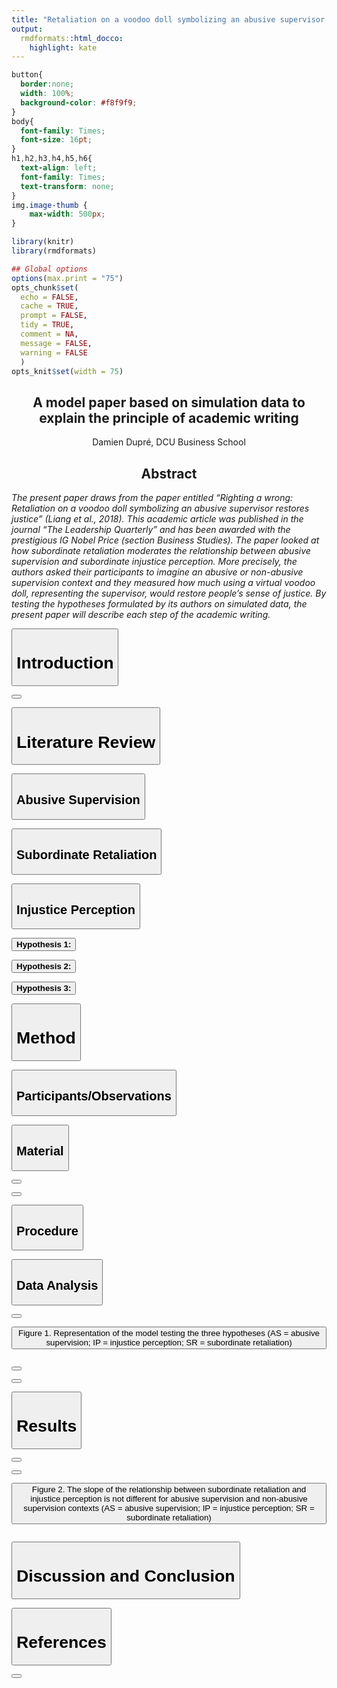 ```yaml
---
title: "Retaliation on a voodoo doll symbolizing an abusive supervisor restores justice"
output:
  rmdformats::html_docco:
    highlight: kate
---
```


```css
button{
  border:none;
  width: 100%;
  background-color: #f8f9f9;
}
body{
  font-family: Times;
  font-size: 16pt;
}
h1,h2,h3,h4,h5,h6{
  text-align: left;
  font-family: Times;
  text-transform: none;
}
img.image-thumb {
    max-width: 500px;
}
```

```r
library(knitr)
library(rmdformats)

## Global options
options(max.print = "75")
opts_chunk$set(
  echo = FALSE,
  cache = TRUE,
  prompt = FALSE,
  tidy = TRUE,
  comment = NA,
  message = FALSE,
  warning = FALSE
  )
opts_knit$set(width = 75)
```

<script>
function typeWriter(messageToShow, targetElement, timeBetween, currentPos = 0) {
  if (currentPos < messageToShow.length) {
    document.getElementById(targetElement).innerHTML += messageToShow.charAt(currentPos);
    currentPos++;
    setTimeout(function() { typeWriter(messageToShow, targetElement, timeBetween, currentPos); }, timeBetween);
  }
}

function figure(url, targetElement) {
  document.getElementById(targetElement).src = url.replace('90x90', '225x225');
}

</script>

<center>
## A model paper based on simulation data to explain the principle of academic writing

Damien Dupré, DCU Business School

## Abstract
</center>
*The present paper draws from the paper entitled "Righting a wrong: Retaliation on a voodoo doll symbolizing an abusive supervisor restores justice" (Liang et al., 2018). This academic article was published in the journal "The Leadership Quarterly" and has been awarded with the prestigious IG Nobel Price (section Business Studies). The paper looked at how subordinate retaliation moderates the relationship between abusive supervision and subordinate injustice perception. More precisely, the authors asked their participants to imagine an abusive or non-abusive supervision context and they measured how much using a virtual voodoo doll, representing the supervisor, would restore people's sense of justice. By testing the hypotheses formulated by its authors on simulated data, the present paper will describe each step of the academic writing.*

<button onclick="typeWriter(
  'Abusive supervision is a problem for the mental well-being of employees. In cases of behaviours charactering abusive supervision such as such as public ridicule, yelling, scapegoating, or other forms of supervisor mistreatment, employees will have to deploy coping-mechanisms in order to preserve enough motivation to work in this negative environment. The premise of the paper Righting a wrong: Retaliation on a voodoo doll symbolizing an abusive supervisor restores justice is that `a natural response for the subordinate is to directly retaliate against the abusive supervisor` (Liang et al., 2018, p. 443). This premise is probably what made the paper published by Liang et al. (2018) an excellent candidate for the IG Nobel. However, this paper has an excellent structure and a very robust method. For these reasons, it will be used as example of how to write an academic paper.', 
  'introduction1', 
  5
  )">
<h1>Introduction</h1>
</button>
<p id="introduction1"></p>

<button onclick="typeWriter(
  'The first step of an academic paper is the Introduction section which is supposed 1) to present the problem that the paper is trying to understand and 2) to end with the author’s research question. Here the research question of Liang et al. (2018) can be summarised as the following: How abusive supervision and subordinate retaliation influence the subordinate injustice perception?', 
  'introduction2', 
  5
  )">
</button>
<p id="introduction2"></p>

<button onclick="typeWriter(
  'The literature review is used to describe each concept included in the research question, independently, and in specific subsections. It aims to give a short and up-to-date presentation of the current state of the research involving these concepts with some example of results obtained in this research. Here, there are three concepts to investigate: abusive supervision, subordinate retaliation and subordinate injustice perception.', 
  'literature_review1',
  5
  )">
  <h1>Literature Review</h1>
</button>
<p id="literature_review1"></p>

<button onclick="typeWriter(
  'The goal of the present paper is to describe the process of academic writing and not to investigate any kind of abusive supervision, subordinate retaliation or subordinate injustice perception. This subsection is only an example of structure.', 
  'literature_review2',
  5
  )">
  <h2>Abusive Supervision</h2>
</button>
<p id="literature_review2"></p>

<button onclick="typeWriter(
  'Sections in the literature review should present the state of the art of previous scientific research investigating these variables and their relationship. It is strongly recommended to use theories that have already been published and to describe how they are relevant to you. You can also use references from previous research to give some context to the evidence that has been found. This scientific evidence should support the formulation of your hypotheses.', 
  'literature_review3',
  5
  )">
  <h2>Subordinate Retaliation</h2>
</button>
<p id="literature_review3"></p>

<button onclick="typeWriter(
  'The most important content of the literature review is the formulation of hypotheses. These hypotheses can be implicitly formulated in the body of the literature review but a common and efficient way to present the hypotheses is explicitly at the end of the literature review.', 
  'literature_review4',
  5
  )">
  <h2>Injustice Perception</h2>
</button>
<p id="literature_review4"></p>

<button onclick="typeWriter(
  'The average injustice perception in the condition of abusive supervision is higher than the average injustice perception in the condition of non-abusive supervision.', 
  'hyp1',
  5
  )">
  <b>Hypothesis 1:</b>
</button>
<b id="hyp1"></b>

<button onclick="typeWriter(
  'The injustice perception decrease when the subordinate retaliation increase.', 
  'hyp2',
  5
  )">
  <b>Hypothesis 2:</b>
</button>
<b id="hyp2"></b>

<button onclick="typeWriter(
  'The effect of subordinate retaliation on injustice perception in the condition of abusive supervision is higher than in the condition of non-abusive supervision.', 
  'hyp3',
  5
  )">
  <b>Hypothesis 3:</b>
</button>
<b id="hyp3"></b>

<button onclick="typeWriter(
  'The method section usually describes the participants/observations, the material used to collect the data, the procedure followed by the authors and the analyses performed.', 
  'method', 
  5
  )">
  <h1>Method</h1>
</button>
<p id="method"></p>

<button onclick="typeWriter(
  'In general, the participant section indicates the average age with standard deviation, the number of male and female participants (and other answers) and their origin. This selection also states how they were recruited or selected. Here, 2000 participants are created randomly.', 
  'participants', 
  5
  )">
  <h2>Participants/Observations</h2>
</button>
<p id="participants"></p>

<button onclick="typeWriter(
  'To manipulate abusive supervision, Liang et al. (2018) have asked their participants to imagine themselves in a condition of abusive supervision or non-abusive supervision. Consequently, this variable is categorical with two categories: abusive (N = 1015) and non-abusive (N = 985).', 
  'material1', 
  5
  )">
  <h2>Material</h2>
</button>
<p id="material1"></p>

<button onclick="typeWriter(
  'The method that Liang et al. (2018) used to measure subordinate retaliation is original and novel. They asked some of their participants to use a virtual voodoo doll as if they were the subordinate imagining that the doll was the abusive supervisor. Liang et al. (2018) examined whether participants used or not the virtual voodoo doll. However, for the purposes of this paper, it is considered how long participants are using the virtual voodoo doll (measured in seconds). As a result the variable is continuous which explains how Hypothesis 2 is formulated.', 
  'material2', 
  5
  )">
</button>
<p id="material2"></p>

<button onclick="typeWriter(
  'Liang et al. (2018) used a word completion task to measure subordinate injustice perception. In this task, five words have missing letters, and have to be completed so that they become either a neutral word or a negative word. The ratio of negative words used among the five words is supposed to reveal the injustice perception still felt by the subordinate. The measurement of subordinate injustice perception is simulated to have the same shape as the data obtained from this task.', 
  'material3', 
  5
  )">
</button>
<p id="material3"></p>

<button onclick="typeWriter(
  'As indicated previous, the data are simulated.', 
  'procedure', 
  5
  )">
  <h2>Procedure</h2>
</button>
<p id="procedure"></p>

<button onclick="typeWriter(
  'Here comes the main part of the method section. The absence of a Data Analysis section in an academic paper reveals its poor quality. However, by including both the graphic representation of the model tested and its corresponding equation, authors can display the robustness of their analyses.', 
  'data_analysis', 
  5
  )">
  <h2>Data Analysis</h2>
</button>
<p id="data_analysis"></p>

<button onclick="typeWriter(
  'The model is represented Figure 1 where AS is abusive supervision, IP is injustice perception, and SR is subordinate retaliation. It shows a classic moderation model which is the alternative name for interaction effect. A note of caution; a default moderation model includes not only the interaction-effect hypothesis but also the main effect hypotheses of the two predictors which is not obvious from the model representation.', 
  'data_analysis2', 
  5
  )">
</button>
<p id="data_analysis2"></p>

<button onclick="figure(
  'https://raw.githubusercontent.com/damien-dupre/hypothesis_testing/master/doc/figure_1.png',
  'fig1'
)">
Figure 1. Representation of the model testing the three hypotheses (AS = abusive supervision; IP = injustice perception; SR = subordinate retaliation)
</button>

<img id="fig1" src="https://maps.gstatic.com/mapfiles/markers2/dd-via-transparent.png" alt="" />

<button onclick="typeWriter(
  'In a model each arrow is an hypothesis, also represented by the symbol β. The test of all hypotheses in the same model will be done by analysing the following equation: IP = β0 + β1 AS + β2 SR +_3 AS * SR + ε',
  'data_analysis3', 
  5
  )">
</button>
<p id="data_analysis3"></p>

<button onclick="typeWriter(
  'In the slides presented earlier, the general linear regression model was presented as the unique solution to test any hypothesis with any kind of variable. The use of t-tests or ANOVA is correct but they are special cases of the linear regression models. This multiple linear regression could be tested in any statistical software but I would strongly recommend jamovi (The jamovi project, 2021).',
  'data_analysis4', 
  5
  )">
</button>
<p id="data_analysis4"></p>

<button onclick="typeWriter(
  'The results section does not have to be long; it only needs to include some information about the variables, mainly their mean and standard deviation. This information can also include validity or reliability measures if not presented in the method section. Here, the average time spent using the virtual voodoo doll was 100s (SD = 20s), the shortest time spent was 28s and the longest 167s. However, 100 values are missing from the subordinate retaliation variable (voluntarily removed). The average proportion of negative words (from the word completion task) is 49.9% (SD = 28%).',
  'results', 
  5
  )">
  <h1>Results</h1>
</button>
<p id="results"></p>

<button onclick="typeWriter(
  'Next, is the inferential statistics information, which has two parts: description of the overall model accuracy and test of each hypothesis. First, the model including both main effects of abusive supervision and subordinate retaliation as well as their interaction effect explains a significant part of subordinate injustice perception (R^2 = 0.498, F(3,1896) = 626, p < 0.001). More precisely, the model explains 49.8% of the variance of injustice perception.', 
  'results2',
  5
  )">
</button>
<p id="results2"></p>

<button onclick="typeWriter(
  'To interpret the statistics behind hypothesis testing, only the p-value is necessary. A p-value higher than indicates that the null hypothesis is true whereas a p-value lower than 0.05 indicates that the null hypothesis is rejected, and the alternative hypothesis considered as plausible. In the current simulated data, the results reveal a significant effect of abusive supervision on injustice perception (b = -0.09956, 95%CI[-0.19535,-0.00378], t(1896) = -2.039, p = 0.042). This means that being in a non-abusive supervision context decreases, on average, by 9.95% the amount of negative words in the completion task. They also reveal a significant effect of subordinate retaliation on injustice perception (b = -0.00858, 95%CI[-0.00925,-0.00790], t(1896) = -24.969, p < 0.001). More precisely, for every second spent with the virtual voodoo doll, the amount of negative words in the completion task decreases by 0.8%. Finally the results did not reveal a significant interaction effect (or moderation effect) between abusive supervision and subordinate retaliation on injustice perception (b = -0.000213, 95%CI[-0.00115,0.000724], t(1896) = -0.445, p = 0.656) as show in Figure 2.', 
  'results3',
  5
  )">
</button>
<p id="results3"></p>

<button onclick="figure(
  'https://raw.githubusercontent.com/damien-dupre/hypothesis_testing/master/doc/figure_2.png',
  'fig2'
)">
Figure 2. The slope of the relationship between subordinate retaliation and injustice perception is not different for abusive supervision and non-abusive supervision contexts (AS = abusive supervision; IP = injustice perception; SR = subordinate retaliation)
</button>

<img id="fig2" src="https://maps.gstatic.com/mapfiles/markers2/dd-via-transparent.png" alt="" />

<button onclick="typeWriter(
  'The purpose of the current paper was to display the structure of a research paper rather than actually writing a paper. In this section, authors are presenting potential explanations for the effect/non-effect obtained. Limitations regarding the data collection and data analyses can also been added in these sections. Here, the data were randomly generated. Your task is to conduct your own discussion based on the results you obtain and the hypotheses which you formulate.',
  'discussion_conclusion',
  5
  )">
  <h1>Discussion and Conclusion</h1>
</button>
<p id="discussion_conclusion"></p>

<button onclick="typeWriter(
  'Liang, L. H., Brown, D. J., Lian, H., Hanig, S., Ferris, D. L., & Keeping, L. M. (2018). Righting a wrong: Retaliation on a voodoo doll symbolizing an abusive supervisor restores justice. The Leadership Quarterly, 29(4), 443-456.', 
  'ref1',
  5
  )">
  <h1>References</h1>
</button>
<p id="ref1"></p>

<button onclick="typeWriter(
  'The jamovi project (2021). jamovi (Version 1.6). Retrieved from https://www.jamovi.org.', 
  'ref2',
  5
  )">
</button>
<p id="ref2"></p>

